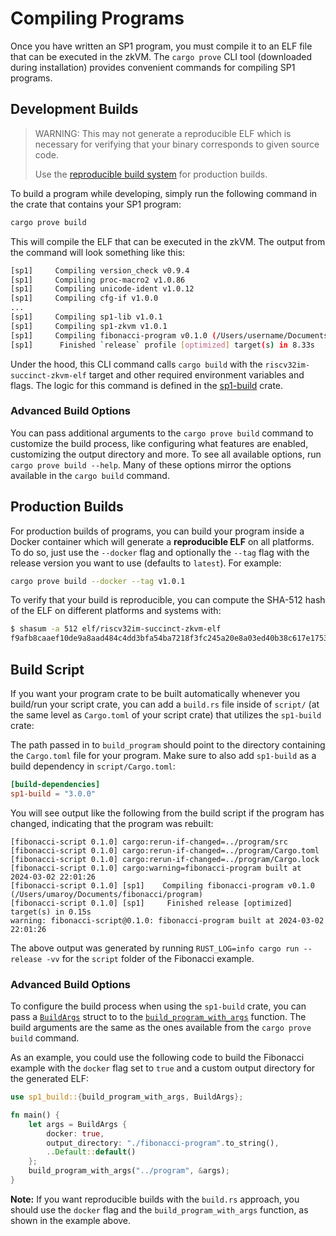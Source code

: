 
# Compiling Programs

Once you have written an SP1 program, you must compile it to an ELF file that can be executed in the zkVM. The `cargo prove` CLI tool (downloaded during installation) provides convenient commands for compiling SP1 programs.

## Development Builds

> WARNING: This may not generate a reproducible ELF which is necessary for verifying that your binary corresponds to given source code.
>
> Use the [reproducible build system](#production-builds) for production builds.

To build a program while developing, simply run the following command in the crate that contains your SP1 program:

```bash
cargo prove build
```

This will compile the ELF that can be executed in the zkVM. The output from the command will look something like this:

```bash
[sp1]     Compiling version_check v0.9.4
[sp1]     Compiling proc-macro2 v1.0.86
[sp1]     Compiling unicode-ident v1.0.12
[sp1]     Compiling cfg-if v1.0.0
...
[sp1]     Compiling sp1-lib v1.0.1
[sp1]     Compiling sp1-zkvm v1.0.1
[sp1]     Compiling fibonacci-program v0.1.0 (/Users/username/Documents/fibonacci/program)
[sp1]      Finished `release` profile [optimized] target(s) in 8.33s
```

Under the hood, this CLI command calls `cargo build` with the `riscv32im-succinct-zkvm-elf` target and other required environment variables and flags. The logic for this command is defined in the [sp1-build](https://github.com/succinctlabs/sp1/tree/dev/crates/build) crate.

### Advanced Build Options

You can pass additional arguments to the `cargo prove build` command to customize the build process, like configuring what features are enabled, customizing the output directory and more. To see all available options, run `cargo prove build --help`. Many of these options mirror the options available in the `cargo build` command.

## Production Builds

For production builds of programs, you can build your program inside a Docker container which will generate a **reproducible ELF** on all platforms. To do so, just use the `--docker` flag and optionally the `--tag` flag with the release version you want to use (defaults to `latest`). For example:

```bash
cargo prove build --docker --tag v1.0.1
```

To verify that your build is reproducible, you can compute the SHA-512 hash of the ELF on different platforms and systems with:

```bash
$ shasum -a 512 elf/riscv32im-succinct-zkvm-elf
f9afb8caaef10de9a8aad484c4dd3bfa54ba7218f3fc245a20e8a03ed40b38c617e175328515968aecbd3c38c47b2ca034a99e6dbc928512894f20105b03a203
```

## Build Script

If you want your program crate to be built automatically whenever you build/run your script crate, you can add a `build.rs` file inside of `script/` (at the same level as `Cargo.toml` of your script crate) that utilizes the `sp1-build` crate:

<Example/>

The path passed in to `build_program` should point to the directory containing the `Cargo.toml` file for your program. Make sure to also add `sp1-build` as a build dependency in `script/Cargo.toml`:

```toml
[build-dependencies]
sp1-build = "3.0.0"
```

You will see output like the following from the build script if the program has changed, indicating that the program was rebuilt:

```
[fibonacci-script 0.1.0] cargo:rerun-if-changed=../program/src
[fibonacci-script 0.1.0] cargo:rerun-if-changed=../program/Cargo.toml
[fibonacci-script 0.1.0] cargo:rerun-if-changed=../program/Cargo.lock
[fibonacci-script 0.1.0] cargo:warning=fibonacci-program built at 2024-03-02 22:01:26
[fibonacci-script 0.1.0] [sp1]    Compiling fibonacci-program v0.1.0 (/Users/umaroy/Documents/fibonacci/program)
[fibonacci-script 0.1.0] [sp1]     Finished release [optimized] target(s) in 0.15s
warning: fibonacci-script@0.1.0: fibonacci-program built at 2024-03-02 22:01:26
```

The above output was generated by running `RUST_LOG=info cargo run --release -vv` for the `script` folder of the Fibonacci example.

### Advanced Build Options

To configure the build process when using the `sp1-build` crate, you can pass a [`BuildArgs`](https://docs.rs/sp1-build/latest/sp1_build/struct.BuildArgs.html) struct to to the [`build_program_with_args`](https://docs.rs/sp1-build/latest/sp1_build/fn.build_program_with_args.html) function. The build arguments are the same as the ones available from the `cargo prove build` command.

As an example, you could use the following code to build the Fibonacci example with the `docker` flag set to `true` and a custom output directory for the generated ELF:

```rust
use sp1_build::{build_program_with_args, BuildArgs};

fn main() {
    let args = BuildArgs {
        docker: true,
        output_directory: "./fibonacci-program".to_string(),
        ..Default::default()
    };
    build_program_with_args("../program", &args);
}
```

**Note:** If you want reproducible builds with the `build.rs` approach, you should use the `docker` flag and the `build_program_with_args` function, as shown in the example above.
